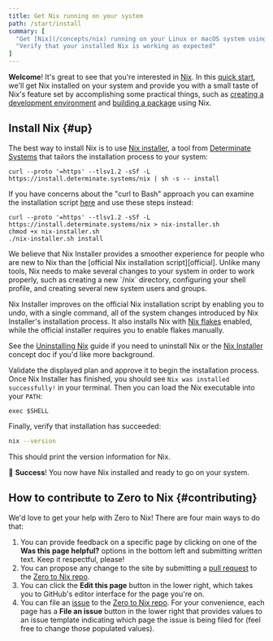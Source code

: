 ```yaml
---
title: Get Nix running on your system
path: /start/install
summary: [
  "Get [Nix](/concepts/nix) running on your Linux or macOS system using [nix-installer](/concepts/nix-installer)",
  "Verify that your installed Nix is working as expected"
]
---
```


**Welcome**!
It's great to see that you're interested in [Nix].
In this [quick start][start], we'll get Nix installed on your system and provide you with a small taste of Nix's feature set by accomplishing some practical things, such as [creating a development environment][dev] and [building a package][build] using Nix.

## Install Nix \{#up}

The best way to install Nix is to use [Nix installer][nix-installer], a tool from [Determinate Systems][detsys] that tailors the installation process to your system:

```shell
curl --proto '=https' --tlsv1.2 -sSf -L https://install.determinate.systems/nix | sh -s -- install
```

If you have concerns about the "curl to Bash" approach you can examine the installation script [here][script] and use these steps instead:

```shell
curl --proto '=https' --tlsv1.2 -sSf -L https://install.determinate.systems/nix > nix-installer.sh
chmod +x nix-installer.sh
./nix-installer.sh install
```

<Admonition info title="Why aren't we using the official Nix installation script here?" id="why-nix-installer" client:load>
We believe that Nix Installer provides a smoother experience for people who are new to Nix than the [official Nix installation script][official].
Unlike many tools, Nix needs to make several changes to your system in order to work properly, such as creating a new `/nix` directory, configuring your shell profile, and creating several new system users and groups.

Nix Installer improves on the official Nix installation script by enabling you to undo, with a single command, all of the system changes introduced by Nix Installer's installation process.
It also installs Nix with [Nix flakes][flakes] enabled, while the official installer requires you to enable flakes manually.

See the [Uninstalling Nix][uninstall] guide if you need to uninstall Nix or the [Nix Installer][nix-installer] concept doc if you'd like more background.
</Admonition>

Validate the displayed plan and approve it to begin the installation process.
Once Nix Installer has finished, you should see `Nix was installed successfully!` in your terminal.
Then you can load the Nix executable into your `PATH`:

```shell
exec $SHELL
```

Finally, verify that installation has succeeded:

```bash
nix --version
```

This should print the version information for Nix.

:rocket: **Success**!
You now have Nix installed and ready to go on your system.

## How to contribute to Zero to Nix \{#contributing}

We'd love to get your help with Zero to Nix!
There are four main ways to do that:

1. You can provide feedback on a specific page by clicking on one of the **Was this page helpful?** options in the bottom left and submitting written text.
  Keep it respectful, please!
1. You can propose any change to the site by submitting a [pull request][pr] to the [Zero to Nix repo][repo].
1. You can click the **Edit this page** button in the lower right, which takes you to GitHub's editor interface for the page you're on.
1. You can file an [issue] to the [Zero to Nix repo][repo].
  For your convenience, each page has a **File an issue** button in the lower right that provides values to an issue template indicating which page the issue is being filed for (feel free to change those populated values).

[apfs]: https://es.wikipedia.org/wiki/Apple_File_System
[build]: /start/nix-build-nixpkgs
[detsys]: https://determinate.systems
[dev]: /start/dev-shell-flake
[flakes]: /concepts/flakes
[issue]: https://github.com/DeterminateSystems/zero-to-nix/issues
[json]: https://json.org
[multi]: https://nixos.org/manual/nix/stable/installation/multi-user
[nix]: https://nixos.org
[nix-installer]: /concepts/nix-installer
[official]: https://nixos.org/download
[pr]: https://github.com/DeterminateSystems/zero-to-nix/pulls
[repo]: https://github.com/DeterminateSystems/zero-to-nix
[script]: https://raw.githubusercontent.com/DeterminateSystems/nix-installer/main/nix-installer.sh
[start]: /start
[store]: /concepts/nix-store
[uninstall]: /start/uninstall
